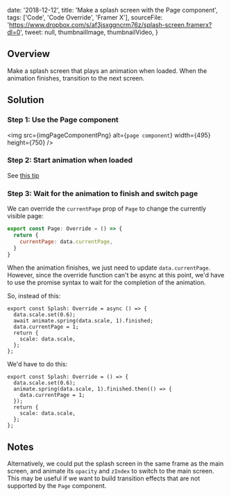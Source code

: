 

  date: '2018-12-12',
  title: 'Make a splash screen with the Page component',
  tags: ['Code', 'Code Override', 'Framer X'],
  sourceFile:
    'https://www.dropbox.com/s/af3jsxggncrm76z/splash-screen.framerx?dl=0',
  tweet: null,
  thumbnailImage,
  thumbnailVideo,
}


## Overview

Make a splash screen that plays an animation when loaded. When the animation finishes, transition to the next screen.

## Solution

### Step 1: Use the Page component

<img
  src={imgPageComponentPng}
  alt={`page component`}
  width={495}
  height={750}
/>

### Step 2: Start animation when loaded

See [this tip](/tips/animate-onload)

### Step 3: Wait for the animation to finish and switch page

We can override the `currentPage` prop of `Page` to change the currently visible page:

```js
export const Page: Override = () => {
  return {
    currentPage: data.currentPage,
  }
}
```

When the animation finishes, we just need to update `data.currentPage`. However, since the override function can't be async at this point, we'd have to use the promise syntax to wait for the completion of the animation.

So, instead of this:

```jsx{3-4}
export const Splash: Override = async () => {
  data.scale.set(0.6);
  await animate.spring(data.scale, 1).finished;
  data.currentPage = 1;
  return {
    scale: data.scale,
  };
};
```

We'd have to do this:

```jsx{3-5}
export const Splash: Override = () => {
  data.scale.set(0.6);
  animate.spring(data.scale, 1).finished.then(() => {
    data.currentPage = 1;
  });
  return {
    scale: data.scale,
  };
};
```

## Notes

Alternatively, we could put the splash screen in the same frame as the main screen, and animate its `opacity` and `zIndex` to switch to the main screen. This may be useful if we want to build transition effects that are not supported by the `Page` component.
